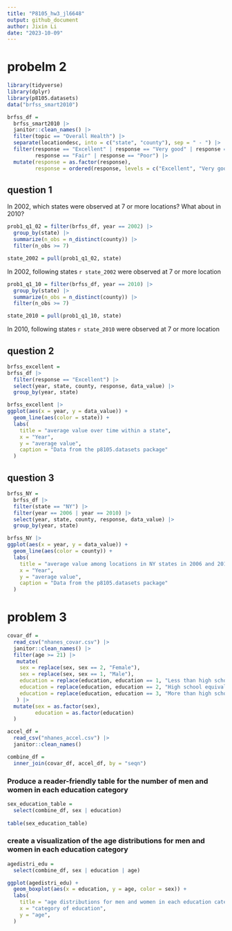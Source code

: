```yaml
---
title: "P8105_hw3_jl6648"
output: github_document
author: Jixin Li
date: "2023-10-09"
---
```


# probelm 2 
```r
library(tidyverse)
library(dplyr)
library(p8105.datasets)                                                                  # load the data
data("brfss_smart2010") 
```

```r
brfss_df =
  brfss_smart2010 |>
  janitor::clean_names() |>
  filter(topic == "Overall Health") |>
  separate(locationdesc, into = c("state", "county"), sep = " - ") |>
  filter(response == "Excellent" | response == "Very good" | response == "Good" | 
         response == "Fair" | response == "Poor") |>
  mutate(response = as.factor(response),
         response = ordered(response, levels = c("Excellent", "Very good", "Good", "Fair", "Poor"))) 
```

## question 1
In 2002, which states were observed at 7 or more locations? What about in 2010?
```r
prob1_q1_02 = filter(brfss_df, year == 2002) |>
  group_by(state) |>
  summarize(n_obs = n_distinct(county)) |>
  filter(n_obs >= 7) 

state_2002 = pull(prob1_q1_02, state)
```
In 2002, following states `r state_2002` were observed at 7 or more location

```r
prob1_q1_10 = filter(brfss_df, year == 2010) |>
  group_by(state) |>
  summarize(n_obs = n_distinct(county)) |>
  filter(n_obs >= 7) 

state_2010 = pull(prob1_q1_10, state)
```
In 2010, following states `r state_2010` were observed at 7 or more location

## question 2
```r
brfss_excellent =
brfss_df |>
  filter(response == "Excellent") |>
  select(year, state, county, response, data_value) |>
  group_by(year, state)

brfss_excellent |>
ggplot(aes(x = year, y = data_value)) +
  geom_line(aes(color = state)) +
  labs(
    title = "average value over time within a state",
    x = "Year",
    y = "average value",
    caption = "Data from the p8105.datasets package"
  ) 
```

## question 3
```r
brfss_NY =
  brfss_df |> 
  filter(state == "NY") |>
  filter(year == 2006 | year == 2010) |>
  select(year, state, county, response, data_value) |>
  group_by(year, state)

brfss_NY |>
ggplot(aes(x = year, y = data_value)) +
  geom_line(aes(color = county)) +
  labs(
    title = "average value among locations in NY states in 2006 and 2010",
    x = "Year",
    y = "average value",
    caption = "Data from the p8105.datasets package"
  ) 
```

# problem 3
```r
covar_df =
  read_csv("nhanes_covar.csv") |>
  janitor::clean_names() |>
  filter(age >= 21) |>
   mutate(                                  
    sex = replace(sex, sex == 2, "Female"),
    sex = replace(sex, sex == 1, "Male"),
    education = replace(education, education == 1, "Less than high school"),
    education = replace(education, education == 2, "High school equivalent"),
    education = replace(education, education == 3, "More than high school")
   ) |>
  mutate(sex = as.factor(sex),
         education = as.factor(education)
  )
```

```r
accel_df =
  read_csv("nhanes_accel.csv") |>
  janitor::clean_names()
```

```r
combine_df =
  inner_join(covar_df, accel_df, by = "seqn")
```

### Produce a reader-friendly table for the number of men and women in each education category
```r
sex_education_table =
  select(combine_df, sex | education) 
  
table(sex_education_table)
```

### create a visualization of the age distributions for men and women in each education category
```r
agedistri_edu =
  select(combine_df, sex | education | age) 

ggplot(agedistri_edu) +
  geom_boxplot(aes(x = education, y = age, color = sex)) +
  labs(
    title = "age distributions for men and women in each education category",
    x = "category of education",
    y = "age",
  )
```


